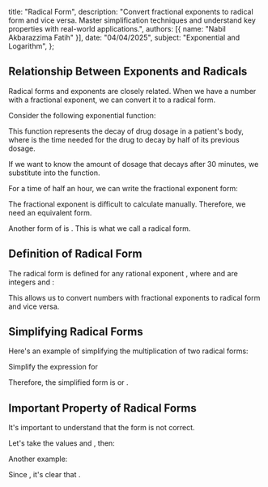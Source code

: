   title: "Radical Form",
  description: "Convert fractional exponents to radical form and vice versa. Master simplification techniques and understand key properties with real-world applications.",
  authors: [{ name: "Nabil Akbarazzima Fatih" }],
  date: "04/04/2025",
  subject: "Exponential and Logarithm",
};

## Relationship Between Exponents and Radicals

Radical forms and exponents are closely related. When we have a number with a fractional exponent, we can convert it to a radical form.

Consider the following exponential function:

<BlockMath math="f(x) = 50(0.5)^x" />

This function represents the decay of drug dosage in a patient's body, where <InlineMath math="x" /> is the time needed for the drug to decay by half of its previous dosage.

If we want to know the amount of dosage that decays after 30 minutes, we substitute <InlineMath math="x = 30" /> into the function.

<BlockMath math="f(30) = 50(0.5)^{30}" />

For a time of half an hour, we can write the fractional exponent form:

<BlockMath math="f\left(\frac{1}{2}\right) = 50(0.5)^{\frac{1}{2}}" />

The fractional exponent <InlineMath math="(0.5)^{\frac{1}{2}}" /> is difficult to calculate manually. Therefore, we need an equivalent form.

Another form of <InlineMath math="(0.5)^{\frac{1}{2}}" /> is <InlineMath math="\sqrt{0.5}" />. This is what we call a radical form.

## Definition of Radical Form

The radical form is defined for any rational exponent <InlineMath math="\frac{m}{n}" />, where <InlineMath math="m" /> and <InlineMath math="n" /> are integers and <InlineMath math="n > 0" />:

<BlockMath math="a^{\frac{m}{n}} = (\sqrt[n]{a})^m \text{ or } a^{\frac{m}{n}} = \sqrt[n]{a^m}" />

This allows us to convert numbers with fractional exponents to radical form and vice versa.

## Simplifying Radical Forms

Here's an example of simplifying the multiplication of two radical forms:

Simplify the expression <InlineMath math="(2\sqrt{x})(3\sqrt[3]{x})" /> for <InlineMath math="x > 0" />

<BlockMath
  math="\begin{align}
(2\sqrt{x})(3\sqrt[3]{x}) &= (2x^{\frac{1}{2}})(3x^{\frac{1}{3}}) \\
&= 2 \cdot 3 \cdot x^{\frac{1}{2} + \frac{1}{3}} \\
&= 6x^{\frac{3+2}{6}} \\
&= 6x^{\frac{5}{6}} \\
&= 6\sqrt[6]{x^5}
\end{align}"
/>

Therefore, the simplified form is <InlineMath math="6x^{\frac{5}{6}}" /> or <InlineMath math="6\sqrt[6]{x^5}" />.

## Important Property of Radical Forms

It's important to understand that the form <InlineMath math="\sqrt{a+b} = \sqrt{a} + \sqrt{b}" /> is not correct.

Let's take the values <InlineMath math="a = 4" /> and <InlineMath math="b = 9" />, then:

<BlockMath math="\sqrt{4 + 9} = \sqrt{13} \neq \sqrt{4} + \sqrt{9} = 2 + 3 = 5" />

Another example:

<div className="flex flex-col gap-4">
  <BlockMath math="\sqrt{16 + 9} = \sqrt{25} = 5" />
  <BlockMath math="\sqrt{16} + \sqrt{9} = 4 + 3 = 7" />
</div>

Since <InlineMath math="5 \neq 7" />, it's clear that <InlineMath math="\sqrt{a+b} \neq \sqrt{a} + \sqrt{b}" />.
